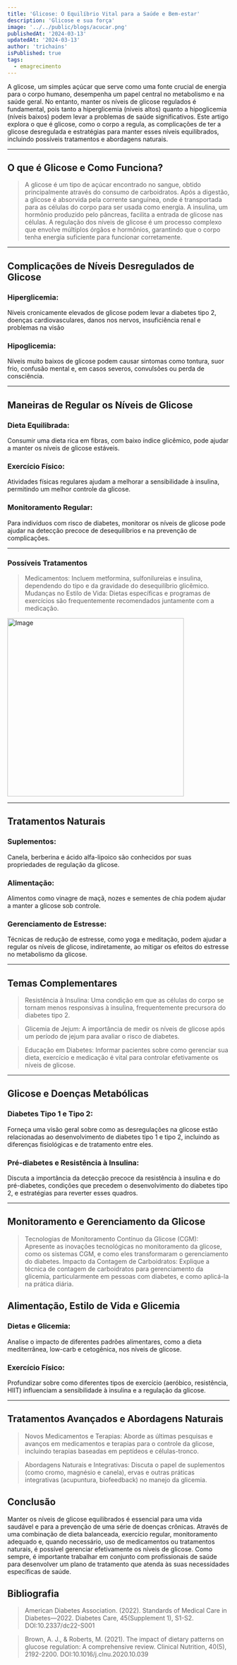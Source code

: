 ```yaml
---
title: 'Glicose: O Equilíbrio Vital para a Saúde e Bem-estar'
description: 'Glicose e sua força'
image: '../../public/blogs/acucar.png'
publishedAt: '2024-03-13'
updatedAt: '2024-03-13'
author: 'trichains'
isPublished: true
tags:
  - emagrecimento
---
```


A glicose, um simples açúcar que serve como uma fonte crucial de energia para o corpo humano, desempenha um papel central no metabolismo e na saúde geral. No entanto, manter os níveis de glicose regulados é fundamental, pois tanto a hiperglicemia (níveis altos) quanto a hipoglicemia (níveis baixos) podem levar a problemas de saúde significativos. Este artigo explora o que é glicose, como o corpo a regula, as complicações de ter a glicose desregulada e estratégias para manter esses níveis equilibrados, incluindo possíveis tratamentos e abordagens naturais.

---

## O que é Glicose e Como Funciona?


> A glicose é um tipo de açúcar encontrado no sangue, obtido principalmente através do consumo de carboidratos. Após a digestão, a glicose é absorvida pela corrente sanguínea, onde é transportada para as células do corpo para ser usada como energia. A insulina, um hormônio produzido pelo pâncreas, facilita a entrada de glicose nas células. A regulação dos níveis de glicose é um processo complexo que envolve múltiplos órgãos e hormônios, garantindo que o corpo tenha energia suficiente para funcionar corretamente.

---

## Complicações de Níveis Desregulados de Glicose

### Hiperglicemia:
  Níveis cronicamente elevados de glicose podem levar a diabetes tipo 2, doenças cardiovasculares, danos nos nervos, insuficiência renal e problemas na visão

### Hipoglicemia:
  Níveis muito baixos de glicose podem causar sintomas como tontura, suor frio, confusão mental e, em casos severos, convulsões ou perda de consciência.

---

## Maneiras de Regular os Níveis de Glicose

### Dieta Equilibrada:
  Consumir uma dieta rica em fibras, com baixo índice glicêmico, pode ajudar a manter os níveis de glicose estáveis.

### Exercício Físico:
  Atividades físicas regulares ajudam a melhorar a sensibilidade à insulina, permitindo um melhor controle da glicose.

### Monitoramento Regular:
  Para indivíduos com risco de diabetes, monitorar os níveis de glicose pode ajudar na detecção precoce de desequilíbrios e na prevenção de complicações.

---

### Possíveis Tratamentos

> Medicamentos: Incluem metformina, sulfonilureias e insulina, dependendo do tipo e da gravidade do desequilíbrio glicêmico.
> Mudanças no Estilo de Vida: Dietas específicas e programas de exercícios são frequentemente recomendados juntamente com a medicação.

<Image
  src="/blogs/glicose.jpg"
  width="400"
  height="404"
  alt="Image"
  sizes="100vw"
/>

---

## Tratamentos Naturais

### Suplementos: 
Canela, berberina e ácido alfa-lipoico são conhecidos por suas propriedades de regulação da glicose.

### Alimentação: 
Alimentos como vinagre de maçã, nozes e sementes de chia podem ajudar a manter a glicose sob controle.

### Gerenciamento de Estresse: 
Técnicas de redução de estresse, como yoga e meditação, podem ajudar a regular os níveis de glicose, indiretamente, ao mitigar os efeitos do estresse no metabolismo da glicose.

---

## Temas Complementares

> Resistência à Insulina: Uma condição em que as células do corpo se tornam menos responsivas à insulina, frequentemente precursora do diabetes tipo 2.

> Glicemia de Jejum: A importância de medir os níveis de glicose após um período de jejum para avaliar o risco de diabetes.

> Educação em Diabetes: Informar pacientes sobre como gerenciar sua dieta, exercício e medicação é vital para controlar efetivamente os níveis de glicose.

---

## Glicose e Doenças Metabólicas

  ### Diabetes Tipo 1 e Tipo 2: 
  Forneça uma visão geral sobre como as desregulações na glicose estão relacionadas ao desenvolvimento de diabetes tipo 1 e tipo 2, incluindo as diferenças fisiológicas e de tratamento entre eles.

  ### Pré-diabetes e Resistência à Insulina:
   Discuta a importância da detecção precoce da resistência à insulina e do pré-diabetes, condições que precedem o desenvolvimento do diabetes tipo 2, e estratégias para reverter esses quadros.


---

## Monitoramento e Gerenciamento da Glicose

> Tecnologias de Monitoramento Contínuo da Glicose (CGM): Apresente as inovações tecnológicas no monitoramento da glicose, como os sistemas CGM, e como eles transformaram o gerenciamento do diabetes.
Impacto da Contagem de Carboidratos: Explique a técnica de contagem de carboidratos para gerenciamento da glicemia, particularmente em pessoas com diabetes, e como aplicá-la na prática diária.

## Alimentação, Estilo de Vida e Glicemia
  ### Dietas e Glicemia: 
  Analise o impacto de diferentes padrões alimentares, como a dieta mediterrânea, low-carb e cetogênica, nos níveis de glicose.

  ### Exercício Físico:
   Profundizar sobre como diferentes tipos de exercício (aeróbico, resistência, HIIT) influenciam a sensibilidade à insulina e a regulação da glicose.

---
 
 ## Tratamentos Avançados e Abordagens Naturais

  > Novos Medicamentos e Terapias: Aborde as últimas pesquisas e avanços em medicamentos e terapias para o controle da glicose, incluindo terapias baseadas em peptídeos e células-tronco.

  > Abordagens Naturais e Integrativas: Discuta o papel de suplementos (como cromo, magnésio e canela), ervas e outras práticas integrativas (acupuntura, biofeedback) no manejo da glicemia.


## Conclusão

Manter os níveis de glicose equilibrados é essencial para uma vida saudável e para a prevenção de uma série de doenças crônicas. Através de uma combinação de dieta balanceada, exercício regular, monitoramento adequado e, quando necessário, uso de medicamentos ou tratamentos naturais, é possível gerenciar efetivamente os níveis de glicose. Como sempre, é importante trabalhar em conjunto com profissionais de saúde para desenvolver um plano de tratamento que atenda às suas necessidades específicas de saúde.

## Bibliografia

> American Diabetes Association. (2022). Standards of Medical Care in Diabetes—2022. Diabetes Care, 45(Supplement 1), S1-S2. DOI:10.2337/dc22-S001

>  Brown, A. J., & Roberts, M. (2021). The impact of dietary patterns on glucose regulation: A comprehensive review. Clinical Nutrition, 40(5), 2192-2200. DOI:10.1016/j.clnu.2020.10.039




